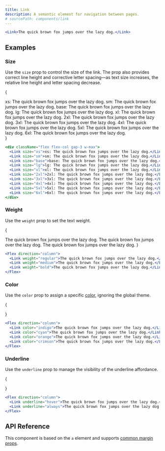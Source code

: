 ```yaml
---
title: Link
description: A semantic element for navigation between pages.
# sourcePath: components/link
---
```


```jsx live=true
<Link>The quick brown fox jumps over the lazy dog.</Link>
```

## Examples

### Size

Use the `size` prop to control the size of the link. The prop also provides correct line height and corrective letter spacing—as text size increases, the relative line height and letter spacing decrease.

{<ComponentExample>

<div className="flex flex-col gap-3 w-max">
  <Link size="xs">xs: The quick brown fox jumps over the lazy dog.</Link>
  <Link size="sm">sm: The quick brown fox jumps over the lazy dog.</Link>
  <Link size="base">base: The quick brown fox jumps over the lazy dog.</Link>
  <Link size="lg">lg: The quick brown fox jumps over the lazy dog.</Link>
  <Link size="xl">xl: The quick brown fox jumps over the lazy dog.</Link>
  <Link size="2xl">2xl: The quick brown fox jumps over the lazy dog.</Link>
  <Link size="3xl">3xl: The quick brown fox jumps over the lazy dog.</Link>
  <Link size="4xl">4xl: The quick brown fox jumps over the lazy dog.</Link>
  <Link size="5xl">5xl: The quick brown fox jumps over the lazy dog.</Link>
  <Link size="6xl">6xl: The quick brown fox jumps over the lazy dog.</Link>
</div>
</ComponentExample>}

```jsx live=true scroll=true
<div className="flex flex-col gap-3 w-max">
  <Link size="xs">xs: The quick brown fox jumps over the lazy dog.</Link>
  <Link size="sm">sm: The quick brown fox jumps over the lazy dog.</Link>
  <Link size="base">base: The quick brown fox jumps over the lazy dog.</Link>
  <Link size="lg">lg: The quick brown fox jumps over the lazy dog.</Link>
  <Link size="xl">xl: The quick brown fox jumps over the lazy dog.</Link>
  <Link size="2xl">2xl: The quick brown fox jumps over the lazy dog.</Link>
  <Link size="3xl">3xl: The quick brown fox jumps over the lazy dog.</Link>
  <Link size="4xl">4xl: The quick brown fox jumps over the lazy dog.</Link>
  <Link size="5xl">5xl: The quick brown fox jumps over the lazy dog.</Link>
  <Link size="6xl">6xl: The quick brown fox jumps over the lazy dog.</Link>
</div>
```

### Weight

Use the `weight` prop to set the text weight.

{<ComponentExample>

<Flex direction="column">
  <Link weight="regular">The quick brown fox jumps over the lazy dog.</Link>
  <Link weight="medium">The quick brown fox jumps over the lazy dog.</Link>
  <Link weight="bold">The quick brown fox jumps over the lazy dog.</Link>
</Flex>
</ComponentExample>}

```jsx live="true"
<Flex direction="column">
  <Link weight="regular">The quick brown fox jumps over the lazy dog.</Link>
  <Link weight="medium">The quick brown fox jumps over the lazy dog.</Link>
  <Link weight="bold">The quick brown fox jumps over the lazy dog.</Link>
</Flex>
```

### Color

Use the `color` prop to assign a specific [color](/themes/docs/theme/color), ignoring the global theme.

{<ComponentExample>

</ComponentExample>}

```jsx live=true scroll=true
<Flex direction="column">
  <Link color="indigo">The quick brown fox jumps over the lazy dog.</Link>
  <Link color="cyan">The quick brown fox jumps over the lazy dog.</Link>
  <Link color="orange">The quick brown fox jumps over the lazy dog.</Link>
  <Link color="crimson">The quick brown fox jumps over the lazy dog.</Link>
</Flex>
```

### Underline

Use the `underline` prop to manage the visibility of the underline affordance.

{<ComponentExample>

</ComponentExample>}

```jsx live="true" scroll=true
<Flex direction="column">
  <Link underline="hover">The quick brown fox jumps over the lazy dog.</Link>
  <Link underline="always">The quick brown fox jumps over the lazy dog.</Link>
</Flex>
```

## API Reference

This component is based on the `a` element and supports [common margin props](/themes/docs/theme/layout#margin-props).
